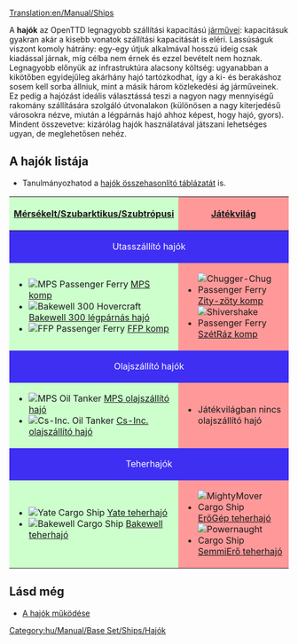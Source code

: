 [[Translation:en/Manual/Ships]]
{{hu/Tartalomjegyzék}}

A '''hajók''' az OpenTTD legnagyobb szállítási kapacitású [[hu/Manual/Járművek|járművei]]: kapacitásuk gyakran akár a kisebb vonatok szállítási kapacitását is eléri. Lassúságuk viszont komoly hátrány: egy-egy útjuk alkalmával hosszú ideig csak kiadással járnak, míg célba nem érnek és ezzel bevételt nem hoznak. Legnagyobb előnyük az infrastruktúra alacsony költség: ugyanabban a kikötőben egyidejűleg akárhány hajó tartózkodhat, így a ki- és berakáshoz sosem kell sorba állniuk, mint a másik három közlekedési ág járműveinek. Ez pedig a hajózást ideális választássá teszi a nagyon nagy mennyiségű rakomány szállítására szolgáló útvonalakon (különösen a nagy kiterjedésű városokra nézve, miután a légpárnás hajó ahhoz képest, hogy hajó, gyors). Mindent összevetve: kizárólag hajók használatával játszani lehetséges ugyan, de meglehetősen nehéz.

==A hajók listája==
* Tanulmányozhatod a [[hu/Manual/Base Set/Ships/Hajók összehasonlító táblázata|hajók összehasonlító táblázatát]] is.

{|border="1" cellspacing="2" cellpadding="3" rules="all" style="margin:1em 1em 1em 0; border:solid 1px #AAAAAA;"
!width="50%" style="background: #ccffcc" | [[hu/Manual/Éghajlatok|Mérsékelt/Szubarktikus/Szubtrópusi]]
!width="50%" style="background: #ff9999" | [[hu/Manual/Éghajlatok#jatekvilag|Játékvilág]]
|-
! colspan="2" style="background: #3e2ff3; color:white" align="center" | Utasszállító hajók
|-
| style="background: #ccffcc" |
*[[File:en/Manual/Base Set/Ships/Ferry.png|MPS Passenger Ferry]] [[hu/Manual/Base Set/Ships/MPS komp|MPS komp]]
*[[File:en/Manual/Base Set/Ships/Hovercraft.png|Bakewell 300 Hovercraft]] [[hu/Manual/Base Set/Ships/Bakewell 300 légpárnás hajó|Bakewell 300 légpárnás hajó]]
*[[File:en/Manual/Base Set/Ships/Ferry.png|FFP Passenger Ferry]] [[hu/Manual/Base Set/Ships/FFP komp|FFP komp]]
| style="background: #ff9999" |
*[[File:en/Manual/Base Set/Ships/Toylandpassengership.png|Chugger-Chug Passenger Ferry]] [[hu/Zity-zöty komp|Zity-zöty komp]]
*[[File:en/Manual/Base Set/Ships/Toylandpassengership.png|Shivershake Passenger Ferry]] [[hu/SzétRáz komp|SzétRáz komp]]
|-
! colspan="2" style="background: #3e2ff3; color:white" align="center" | Olajszállító hajók
|-
| style="background: #ccffcc" |
*[[File:en/Manual/Base Set/Ships/OilTanker.png|MPS Oil Tanker]] [[hu/Manual/Base Set/Ships/MPS olajszállító hajó|MPS olajszállító hajó]]
*[[File:en/Manual/Base Set/Ships/OilTanker.png|Cs-Inc. Oil Tanker]] [[hu/Manual/Base Set/Ships/Cs-Inc. olajszállító hajó|Cs-Inc. olajszállító hajó]]
| style="background: #ff9999" |
* Játékvilágban nincs olajszállító hajó
|-
! colspan="2" style="background: #3e2ff3; color:white" align="center" | Teherhajók
|-
| style="background: #ccffcc" |
*[[File:en/Manual/Base Set/Ships/CargoShip.png|Yate Cargo Ship]] [[hu/Manual/Base Set/Ships/Yate teherhajó|Yate teherhajó]]
*[[File:en/Manual/Base Set/Ships/CargoShip.png|Bakewell Cargo Ship]] [[hu/Manual/Base Set/Ships/Bakewell teherhajó|Bakewell teherhajó]]
| style="background: #ff9999" |
*[[File:en/Manual/Base Set/Ships/Toylandcargoship.png|MightyMover Cargo Ship]] [[hu/ErőGép teherhajó|ErőGép teherhajó]]
*[[File:en/Manual/Base Set/Ships/Toylandcargoship.png|Powernaught Cargo Ship]] [[hu/SemmiErő teherhajó|SemmiErő teherhajó]]
|}

==Lásd még==
*[[hu/Manual/Víziutak létesítése#a-hajok-mukodese|A hajók működése]]


[[Category:hu/Manual/Base Set/Ships/Hajók]]